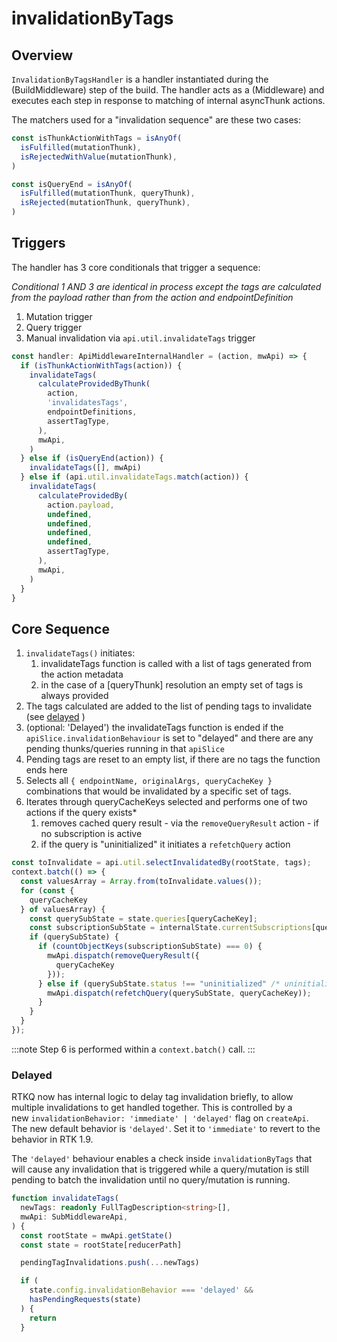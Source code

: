 # invalidationByTags


## Overview
`InvalidationByTagsHandler` is a handler instantiated during the (BuildMiddleware) step of the build. The handler acts as a (Middleware) and executes each step in response to matching of internal asyncThunk actions.

The matchers used for a "invalidation sequence" are these two cases:
```ts no-transpile
const isThunkActionWithTags = isAnyOf(
  isFulfilled(mutationThunk),
  isRejectedWithValue(mutationThunk),
)

const isQueryEnd = isAnyOf(
  isFulfilled(mutationThunk, queryThunk),
  isRejected(mutationThunk, queryThunk),
)
```

## Triggers

The handler has 3 core conditionals that trigger a sequence:

*Conditional 1 AND 3 are identical in process except the tags are calculated from the payload rather than from the action and endpointDefinition*

1. Mutation trigger
2. Query trigger
3. Manual invalidation via `api.util.invalidateTags` trigger
```ts no-transpile
const handler: ApiMiddlewareInternalHandler = (action, mwApi) => {
  if (isThunkActionWithTags(action)) {
    invalidateTags(
      calculateProvidedByThunk(
        action,
        'invalidatesTags',
        endpointDefinitions,
        assertTagType,
      ),
      mwApi,
    )
  } else if (isQueryEnd(action)) {
    invalidateTags([], mwApi)
  } else if (api.util.invalidateTags.match(action)) {
    invalidateTags(
      calculateProvidedBy(
        action.payload,
        undefined,
        undefined,
        undefined,
        undefined,
        assertTagType,
      ),
      mwApi,
    )
  }
}
```


## Core Sequence
1. `invalidateTags()` initiates:
	1. invalidateTags function is called with a list of tags generated from the action metadata
	2. in the case of a [queryThunk] resolution an empty set of tags is always provided
2. The tags calculated are added to the list of pending tags to invalidate (see [delayed](Delayed) )
3. (optional: 'Delayed') the invalidateTags function is ended if the `apiSlice.invalidationBehaviour` is set to "delayed" and there are any pending thunks/queries running in that `apiSlice`
4. Pending tags are reset to an empty list, if there are no tags the function ends here
5. Selects all `{ endpointName, originalArgs, queryCacheKey }` combinations that would be invalidated by a specific set of tags.
6. Iterates through queryCacheKeys selected and performs one of two actions if the query exists*
	1. removes cached query result - via the `removeQueryResult` action - if no subscription is active
	2. if the query is "uninitialized" it initiates a `refetchQuery` action
```js no-transpile
const toInvalidate = api.util.selectInvalidatedBy(rootState, tags);
context.batch(() => {
  const valuesArray = Array.from(toInvalidate.values());
  for (const {
    queryCacheKey
  } of valuesArray) {
    const querySubState = state.queries[queryCacheKey];
    const subscriptionSubState = internalState.currentSubscriptions[queryCacheKey] ?? {};
    if (querySubState) {
      if (countObjectKeys(subscriptionSubState) === 0) {
        mwApi.dispatch(removeQueryResult({
          queryCacheKey
        }));
      } else if (querySubState.status !== "uninitialized" /* uninitialized */) {
        mwApi.dispatch(refetchQuery(querySubState, queryCacheKey));
      }
    }
  }
});
```

:::note
Step 6 is performed within a `context.batch()` call.
:::

### Delayed

RTKQ now has internal logic to delay tag invalidation briefly, to allow multiple invalidations to get handled together. This is controlled by a new `invalidationBehavior: 'immediate' | 'delayed'` flag on `createApi`. The new default behavior is `'delayed'`. Set it to `'immediate'` to revert to the behavior in RTK 1.9.

The `'delayed'` behaviour enables a check inside `invalidationByTags` that will cause any invalidation that is triggered while a query/mutation is still pending to batch the invalidation until no query/mutation is running.
```ts no-transpile
function invalidateTags(
  newTags: readonly FullTagDescription<string>[],
  mwApi: SubMiddlewareApi,
) {
  const rootState = mwApi.getState()
  const state = rootState[reducerPath]

  pendingTagInvalidations.push(...newTags)

  if (
    state.config.invalidationBehavior === 'delayed' &&
    hasPendingRequests(state)
  ) {
    return
  }
```